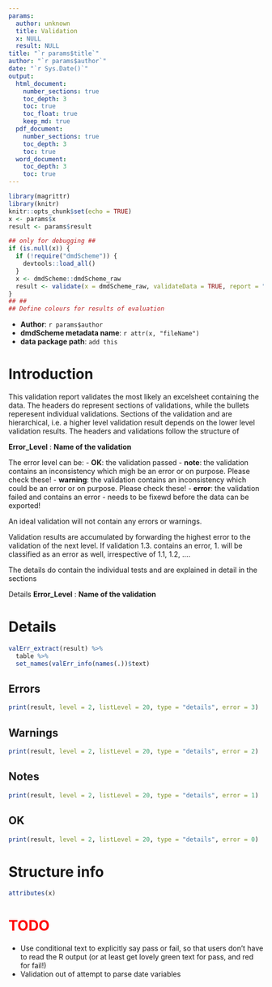```yaml
---
params:
  author: unknown
  title: Validation
  x: NULL
  result: NULL
title: "`r params$title`"
author: "`r params$author`"
date: "`r Sys.Date()`"
output:
  html_document: 
    number_sections: true
    toc_depth: 3
    toc: true
    toc_float: true
    keep_md: true
  pdf_document: 
    number_sections: true
    toc_depth: 3
    toc: true
  word_document: 
    toc_depth: 3
    toc: true
---
```



```r
library(magrittr)
library(knitr)
knitr::opts_chunk$set(echo = TRUE)
x <- params$x
result <- params$result

## only for debugging ##
if (is.null(x)) {
  if (!require("dmdScheme")) {
    devtools::load_all()
  }
  x <- dmdScheme::dmdScheme_raw
  result <- validate(x = dmdScheme_raw, validateData = TRUE, report = "none", path = system.file("example_data", "basic", "data", "archiving_data", package = "dmdScheme"))
}
## ##
## Define colours for results of evaluation

```

* **Author**: `r params$author`
* **dmdScheme metadata name**: `r attr(x, "fileName")`
* **data package path**: `add this` 

# Introduction
This validation report validates the most likely an excelsheet containing the data.
The headers do represent sections of validations, while the bullets reperesent individual validations. Sections of the validation and are hierarchical, i.e. a higher level validation result depends on the lower level validation results. The headers and validations follow the structure of

**Error_Level** : **Name of the validation**

The error level can be:
- **OK**: the validation passed
- **note**: the validation contains an inconsistency which migh be an error or on purpose. Please check these!
- **warning**: the validation contains an inconsistency which could be an error or on purpose. Please check these!
- **error**: the validation failed and contains an error - needs to be fixewd before the data can be exported!

An ideal validation will not contain any errors or warnings.

Validation results are accumulated by forwarding the highest error to the validation of the next 
level. If validation 1.3. contains an error, 1. will be classified as an error as well, 
irrespective of 1.1, 1.2, ....

The details do contain the individual tests and are explained in detail in the sections

Details **Error_Level** : **Name of the validation**


# Details

```r
valErr_extract(result) %>% 
  table %>% 
  set_names(valErr_info(names(.))$text)
```

## Errors
```r
print(result, level = 2, listLevel = 20, type = "details", error = 3)
```

## Warnings
```r
print(result, level = 2, listLevel = 20, type = "details", error = 2)
```

## Notes
```r
print(result, level = 2, listLevel = 20, type = "details", error = 1)
```

## OK
```r
print(result, level = 2, listLevel = 20, type = "details", error = 0)
```

# Structure info
```r
attributes(x)
```

# <span style="color:red">TODO</span>  
- Use conditional text to explicitly say pass or fail, so that users don't have to read the R output (or at least get lovely green text for pass, and red for fail!)
- Validation out of attempt to parse date variables
